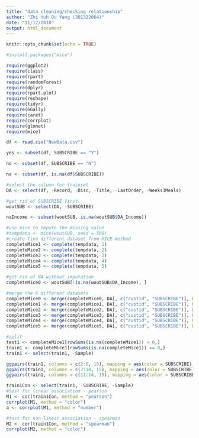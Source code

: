 ```yaml
---
title: "data cleaning/checking relationship"
author: "Zhi Yuh Ou Yang (301322064)"
date: "11/17/2018"
output: html_document
---
```


```r
knitr::opts_chunk$set(echo = TRUE)
```

```r
#install.packages("mice")
```

```r
require(ggplot2)
require(class)
require(rpart)
require(randomForest)
require(dplyr)
require(rpart.plot)
require(reshape)
require(tidyr)
require(GGally)
require(caret)
require(corrplot)
require(glmnet)
require(mice)
```

```r
df <- read.csv("NewData.csv")

yes <- subset(df, SUBSCRIBE == "Y")

no <- subset(df, SUBSCRIBE == "N")

na <- subset(df, is.na(df$SUBSCRIBE))

#select the column for trainset
DA <- select(df, -Record, -Disc, -Title, -LastOrder, -Weeks3Meals)
```

```r
#get rid of SUBSCRIBE first.
woutSUB <- select(DA, -SUBSCRIBE) 

naIncome <- subset(woutSUB, is.na(woutSUB$DA_Income))

#use mice to impute the missing value
#tempdata <- mice(woutSUB, seed = 500)
#create five different dataset from MICE method
completeMice1 <- complete(tempdata, 1)
completeMice2 <- complete(tempdata, 2)
completeMice3 <- complete(tempdata, 3)
completeMice4 <- complete(tempdata, 4)
completeMice5 <- complete(tempdata, 5)

#get rid of NA without imputation
completeMice0 <- woutSUB[!is.na(woutSUB$DA_Income), ]

#merge the 6 different datasets
completeMice0 <- merge(completeMice0, DA[, c("custid", "SUBSCRIBE")], by="custid")
completeMice1 <- merge(completeMice1, DA[, c("custid", "SUBSCRIBE")], by="custid")
completeMice2 <- merge(completeMice2, DA[, c("custid", "SUBSCRIBE")], by="custid")
completeMice3 <- merge(completeMice3, DA[, c("custid", "SUBSCRIBE")], by="custid")
completeMice4 <- merge(completeMice4, DA[, c("custid", "SUBSCRIBE")], by="custid")
completeMice5 <- merge(completeMice5, DA[, c("custid", "SUBSCRIBE")], by="custid")
```

```r
#split
test1 <- completeMice1[rowSums(is.na(completeMice1)) > 0,]
train1 <- completeMice1[rowSums(is.na(completeMice1)) == 0,]
train1 <- select(train1, -Sample)
```

```r
ggpairs(train1, columns = c(2:6, 15), mapping = aes(color = SUBSCRIBE), lower=list(combo=wrap("facethist", binwidth=0.5)), progress = FALSE)
ggpairs(train1, columns = c(7:10, 15), mapping = aes(color = SUBSCRIBE), lower=list(combo=wrap("facethist", binwidth=0.5)), progress = FALSE)
ggpairs(train1, columns = c(11:14, 15), mapping = aes(color = SUBSCRIBE), lower=list(combo=wrap("facethist", binwidth=0.5)), progress = FALSE)
```

```r
train1Con <- select(train1, -SUBSCRIBE, -Sample)
#test for linear association - pearson
M1 <- cor(train1Con, method = "pearson")
corrplot(M1, method = "color")
a <- corrplot(M1, method = "number")
```

```r
#test for non-linear association - spearman
M2 <- cor(train1Con, method = "spearman")
corrplot(M2, method = "color")
```
